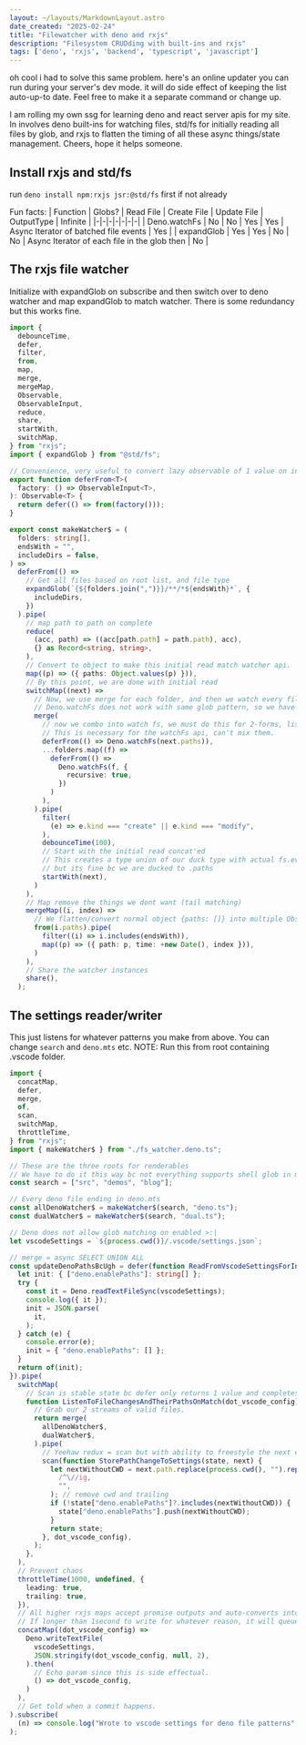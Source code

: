```yaml
---
layout: ~/layouts/MarkdownLayout.astro
date_created: "2025-02-24"
title: "Filewatcher with deno and rxjs"
description: "Filesystem CRUDding with built-ins and rxjs"
tags: ['deno', 'rxjs', 'backend', 'typescript', 'javascript']
---
```

oh cool i had to solve this same problem. here's an online updater you can run during your server's dev mode. it will do side effect of keeping the list auto-up-to date. Feel free to make it a separate command or change up.

I am rolling my own ssg for learning deno and react server apis for my site. In involves deno built-ins for watching files, std/fs for initially reading all files by glob, and rxjs to flatten the timing of all these async things/state management. Cheers, hope it helps someone.

## Install rxjs and std/fs
run `deno install npm:rxjs jsr:@std/fs` first if not already

Fun facts:
| Function | Globs? | Read File | Create File | Update File | OutputType | Infinite |
|-|-|-|-|-|-|-|
| Deno.watchFs | No | No | Yes | Yes | Async Iterator of batched file events | Yes | 
| expandGlob | Yes | Yes | No | No | Async Iterator of each file in the glob then | No |

## The rxjs file watcher
Initialize with expandGlob on subscribe and then switch over to deno watcher and map expandGlob to match watcher. 
There is some redundancy but this works fine.

```ts
import {
  debounceTime,
  defer,
  filter,
  from,
  map,
  merge,
  mergeMap,
  Observable,
  ObservableInput,
  reduce,
  share,
  startWith,
  switchMap,
} from "rxjs";
import { expandGlob } from "@std/fs";

// Convenience, very useful to convert lazy observable of 1 value on init of many places.
export function deferFrom<T>(
  factory: () => ObservableInput<T>,
): Observable<T> {
  return defer(() => from(factory()));
}

export const makeWatcher$ = (
  folders: string[],
  endsWith = "",
  includeDirs = false,
) =>
  deferFrom(() =>
    // Get all files based on root list, and file type
    expandGlob(`{${folders.join(",")}}/**/*${endsWith}*`, {
      includeDirs,
    })
  ).pipe(
    // map path to path on complete
    reduce(
      (acc, path) => ((acc[path.path] = path.path), acc),
      {} as Record<string, string>,
    ),
    // Convert to object to make this initial read match watcher api.
    map((p) => ({ paths: Object.values(p) })),
    // By this point, we are done with initial read
    switchMap((next) =>
      // Now, we use merge for each folder, and then we watch every file we initially found.
      // Deno.watchFs does not work with same glob pattern, so we have to do some trickery.
      merge(
        // now we combo into watch fs, we must do this for 2-forms, list of files, and an $ for every folder.
        // This is necessary for the watchFs api, can't mix them.
        deferFrom(() => Deno.watchFs(next.paths)),
        ...folders.map((f) =>
          deferFrom(() =>
            Deno.watchFs(f, {
              recursive: true,
            })
          )
        ),
      ).pipe(
        filter(
          (e) => e.kind === "create" || e.kind === "modify",
        ),
        debounceTime(100),
        // Start with the initial read concat'ed
        // This creates a type union of our duck type with actual fs.events type in deno,
        // but its fine bc we are ducked to .paths
        startWith(next),
      )
    ),
    // Map remove the things we dont want (tail matching)
    mergeMap((i, index) =>
      // We flatten/convert normal object {paths: []} into multiple Observable<{path: string}>
      from(i.paths).pipe(
        filter((i) => i.includes(endsWith)),
        map((p) => ({ path: p, time: +new Date(), index })),
      )
    ),
    // Share the watcher instances
    share(),
  );
```

## The settings reader/writer
This just listens for whatever patterns you make from above. You can change `search` and `deno.mts` etc. 
NOTE: Run this from root containing .vscode folder.

```ts
import {
  concatMap,
  defer,
  merge,
  of,
  scan,
  switchMap,
  throttleTime,
} from "rxjs";
import { makeWatcher$ } from "./fs_watcher.deno.ts";

// These are the three roots for renderables
// We have to do it this way bc not everything supports shell glob in multiple places.
const search = ["src", "demos", "blog"];

// Every deno file ending in deno.mts
const allDenoWatcher$ = makeWatcher$(search, "deno.ts");
const dualWatcher$ = makeWatcher$(search, "dual.ts");

// Deno does not allow glob matching on enabled >:|
let vscodeSettings = `${process.cwd()}/.vscode/settings.json`;

// merge = async SELECT UNION ALL
const updateDenoPathsBcUgh = defer(function ReadFromVscodeSettingsForInit() {
  let init: { ["deno.enablePaths"]: string[] };
  try {
    const it = Deno.readTextFileSync(vscodeSettings);
    console.log({ it });
    init = JSON.parse(
      it,
    );
  } catch (e) {
    console.error(e);
    init = { "deno.enablePaths": [] };
  }
  return of(init);
}).pipe(
  switchMap(
    // Scan is stable state bc defer only returns 1 value and completes, so switchMap only runs 1 time.
    function ListenToFileChangesAndTheirPathsOnMatch(dot_vscode_config) {
      // Grab our 2 streams of valid files.
      return merge(
        allDenoWatcher$,
        dualWatcher$,
      ).pipe(
        // Yeehaw redux = scan but with ability to freestyle the next event.
        scan(function StorePathChangeToSettings(state, next) {
          let nextWithoutCWD = next.path.replace(process.cwd(), "").replace(
            /^\//ig,
            "",
          ); // remove cwd and trailing
          if (!state["deno.enablePaths"]?.includes(nextWithoutCWD)) {
            state["deno.enablePaths"].push(nextWithoutCWD);
          }
          return state;
        }, dot_vscode_config),
      );
    },
  ),
  // Prevent chaos
  throttleTime(1000, undefined, {
    leading: true,
    trailing: true,
  }),
  // All higher rxjs maps accept promise outputs and auto-converts into observable of 1 value.
  // If longer than 1second to write for whatever reason, it will queue them in sequence.
  concatMap((dot_vscode_config) =>
    Deno.writeTextFile(
      vscodeSettings,
      JSON.stringify(dot_vscode_config, null, 2),
    ).then(
      // Echo param since this is side effectual.
      () => dot_vscode_config,
    )
  ),
  // Get told when a commit happens.
).subscribe(
  (n) => console.log("Wrote to vscode settings for deno file patterns", n),
);
```
